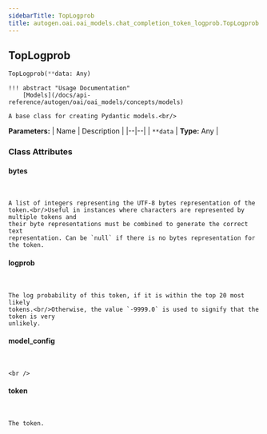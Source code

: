 ```yaml
---
sidebarTitle: TopLogprob
title: autogen.oai.oai_models.chat_completion_token_logprob.TopLogprob
---
```

<h2 id="autogen.oai.oai_models.chat_completion_token_logprob.TopLogprob" class="doc doc-heading">
    <code class="doc-symbol doc-symbol-heading doc-symbol-class"></code>
    <span class="doc doc-object-name doc-class-name">TopLogprob</span>
</h2>

```python
TopLogprob(**data: Any)
```

    !!! abstract "Usage Documentation"
        [Models](/docs/api-reference/autogen/oai/oai_models/concepts/models)
    
    A base class for creating Pydantic models.<br/>

<b>Parameters:</b>
| Name | Description |
|--|--|
| `**data` | **Type:** Any |

### Class Attributes

<code class="doc-symbol doc-symbol-heading doc-symbol-attribute"></code>
#### bytes
<br />

    A list of integers representing the UTF-8 bytes representation of the token.<br/>Useful in instances where characters are represented by multiple tokens and
    their byte representations must be combined to generate the correct text
    representation. Can be `null` if there is no bytes representation for the token.

<code class="doc-symbol doc-symbol-heading doc-symbol-attribute"></code>
#### logprob
<br />

    The log probability of this token, if it is within the top 20 most likely
    tokens.<br/>Otherwise, the value `-9999.0` is used to signify that the token is very
    unlikely.

<code class="doc-symbol doc-symbol-heading doc-symbol-attribute"></code>
#### model_config
<br />

    <br />

<code class="doc-symbol doc-symbol-heading doc-symbol-attribute"></code>
#### token
<br />

    The token.